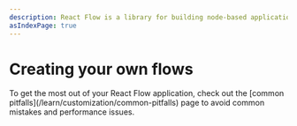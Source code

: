 ```yaml
---
description: React Flow is a library for building node-based applications from static diagrams to complex editors. It comes with built-in plugins like a mini map and graph controls, and nodes and edges are highly customizable.
asIndexPage: true
---
```



# Creating your own flows

<Callout type="info">
  To get the most out of your React Flow application, check out the [common pitfalls](/learn/customization/common-pitfalls) page to avoid
  common mistakes and performance issues.
</Callout>
